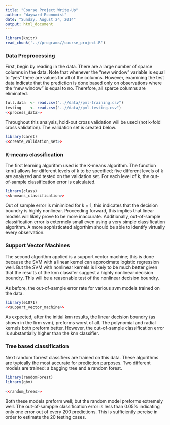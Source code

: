 ```yaml
---
title: "Course Project Write-Up"
author: "Wayward-Economist"
date: "Sunday, August 24, 2014"
output: html_document
---
```


```r
library(knitr)
read_chunk('..//programs//course_project.R')
```


### Data Preprocessing

First, begin by reading in the data. There are a large number of sparce columns in the data. Note that whenever the "new window" variable is equal to "yes" there are values for all of the columns. However, examining the test data indicate that the prediction is done based only on observations where the "new window" is equal to no. Therefore, all sparce columns are eliminated.

```r
full.data  <- read.csv("..//data//pml-training.csv")
testing    <- read.csv("..//data//pml-testing.csv")
<<process_data>>
```

Throughout this analysis, hold-out cross validation will be used (not k-fold cross validation). The validation set is created below.

```r
library(caret)
<<create_validation_set>>
```

### K-means classification

The first learning algorithm used is the K-means algorithm. The function knn() allows for different levels of k to be specified; five different levels of k are analyzed and tested on the validation set. For each level of k, the out-of-sample classification error is calculated. 

```r
library(class)
<<k-means_classification>>
```

Out of sample error is minimized for k = 1, this indicates that the decision boundry is highly nonlinear. Proceeding forward, this implies that linear models will likely prove to be more inaccurate. Additionally, out-of-sample classification error is extermely small even using a very simple classification algorithm. A more sophisticated algorthim should be able to identify virtually every observation. 

### Support Vector Machines

The second algorithm applied is a support vector machine; this is done because the SVM with a linear kernel can approximate logistic regression well. But the SVM with nonlinear kernels is likely to be much better given that the results of the knn classifer suggest a highly nonlinear decision boundry. This will be a reasonable test of the nonlinear decision boundry. 

As before, the out-of-sample error rate for various svm models trained on the data. 

```r
library(e1071)
<<support_vector_machine>>
```

As expected, after the initial knn results, the linear decision boundry (as shown in the firm svm), preforms worst of all. The polynomial and radial kernels both preform better. However, the out-of-sample classification error is substantially higher than the knn classifier. 

### Tree based classification

Next random forrest classifiers are trained on this data. These algorithms are typically the most accurate for prediction purposes. Two different models are trained: a bagging tree and a random forest.

```r
library(randomForest)
library(gbm)

<<random_trees>>
```

Both these models preform well; but the random model preforms extremely well. The out-of-sampple classification error is less than 0.05% indicating only one error out of every 200 predictions. This is sufficiently percise in order to estimate the 20 testing cases. 